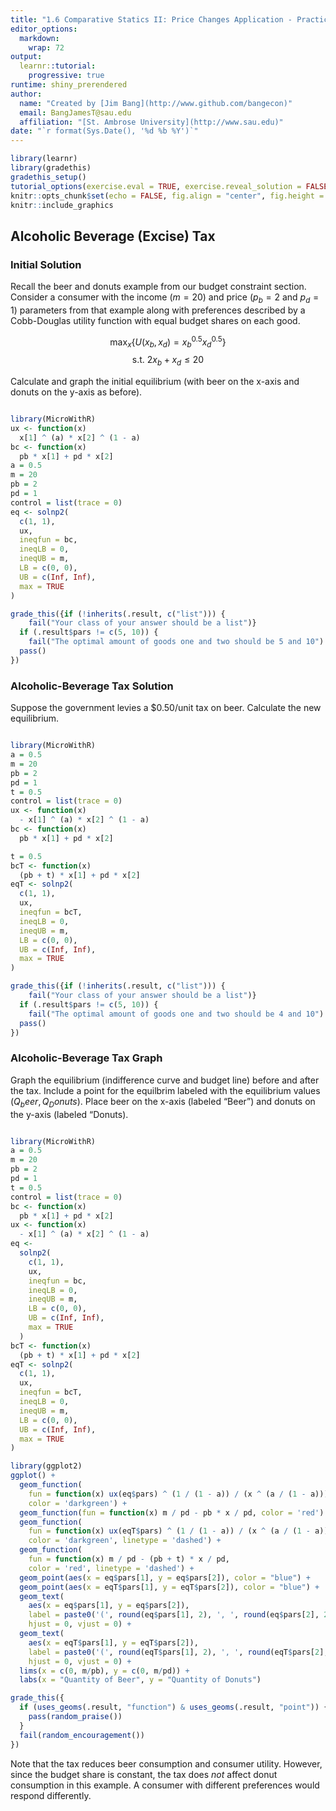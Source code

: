 ```yaml
---
title: "1.6 Comparative Statics II: Price Changes Application - Practice"
editor_options: 
  markdown: 
    wrap: 72
output: 
  learnr::tutorial: 
    progressive: true
runtime: shiny_prerendered
author: 
  name: "Created by [Jim Bang](http://www.github.com/bangecon)"
  email: BangJamesT@sau.edu
  affiliation: "[St. Ambrose University](http://www.sau.edu)"
date: "`r format(Sys.Date(), '%d %b %Y')`"
---
```


<style type="text/css">
#doc-metadata {
  margin-bottom: 10px;
  font-size: 0.8em;
}
</style>

```r
library(learnr)
library(gradethis)
gradethis_setup()
tutorial_options(exercise.eval = TRUE, exercise.reveal_solution = FALSE)
knitr::opts_chunk$set(echo = FALSE, fig.align = "center", fig.height = 6, fig.width = 6)
knitr::include_graphics
```

## Alcoholic Beverage (Excise) Tax

### Initial Solution

Recall the beer and donuts example from our budget constraint section.  
Consider a consumer with the income ($m = 20$) and price ($p_b = 2$ and $p_d = 1$) parameters from that example along with preferences described by a Cobb-Douglas utility function with equal budget shares on each good. 

$$\max_x \bigg\{ U(x_b,x_d) = x_b^{0.5}x_d^{0.5} \bigg\}$$
$$\text{s.t. } 2x_b + x_d \le 20$$

Calculate and graph the initial equilibrium 
(with beer on the x-axis and donuts on the y-axis as before). 

```r

```

```r
library(MicroWithR)
ux <- function(x)
  x[1] ^ (a) * x[2] ^ (1 - a)
bc <- function(x)
  pb * x[1] + pd * x[2]
a = 0.5
m = 20
pb = 2
pd = 1
control = list(trace = 0)
eq <- solnp2(
  c(1, 1),
  ux,
  ineqfun = bc,
  ineqLB = 0,
  ineqUB = m,
  LB = c(0, 0),
  UB = c(Inf, Inf),
  max = TRUE
)
```

```r
grade_this({if (!inherits(.result, c("list"))) {
    fail("Your class of your answer should be a list")}
  if (.result$pars != c(5, 10)) { 
    fail("The optimal amount of goods one and two should be 5 and 10") }
  pass()
})
```

### Alcoholic-Beverage Tax Solution

Suppose the government levies a $0.50/unit tax on beer. 
Calculate the new equilibrium.  

```r

```

```r
library(MicroWithR)
a = 0.5
m = 20
pb = 2
pd = 1
t = 0.5
control = list(trace = 0)
ux <- function(x)
  - x[1] ^ (a) * x[2] ^ (1 - a)
bc <- function(x)
  pb * x[1] + pd * x[2]
```

```r
t = 0.5
bcT <- function(x)
  (pb + t) * x[1] + pd * x[2]
eqT <- solnp2(
  c(1, 1),
  ux,
  ineqfun = bcT,
  ineqLB = 0,
  ineqUB = m,
  LB = c(0, 0),
  UB = c(Inf, Inf), 
  max = TRUE
)
```

```r
grade_this({if (!inherits(.result, c("list"))) {
    fail("Your class of your answer should be a list")}
  if (.result$pars != c(5, 10)) { 
    fail("The optimal amount of goods one and two should be 4 and 10") }
  pass()
})
```

### Alcoholic-Beverage Tax Graph

Graph the equilibrium (indifference curve and budget line) before and after the tax. 
Include a point for the equilbrim labeled with the equilibrium values $(Q_beer, Q_Donuts)$. 
Place beer on the x-axis (labeled "Beer") and donuts on the y-axis (labeled "Donuts). 

```r

```

```r
library(MicroWithR)
a = 0.5
m = 20
pb = 2
pd = 1
t = 0.5
control = list(trace = 0)
bc <- function(x)
  pb * x[1] + pd * x[2]
ux <- function(x)
  - x[1] ^ (a) * x[2] ^ (1 - a)
eq <-
  solnp2(
    c(1, 1),
    ux,
    ineqfun = bc,
    ineqLB = 0,
    ineqUB = m,
    LB = c(0, 0),
    UB = c(Inf, Inf),
    max = TRUE
  )
bcT <- function(x)
  (pb + t) * x[1] + pd * x[2]
eqT <- solnp2(
  c(1, 1),
  ux,
  ineqfun = bcT,
  ineqLB = 0,
  ineqUB = m,
  LB = c(0, 0),
  UB = c(Inf, Inf),
  max = TRUE
)
```

```r
library(ggplot2)
ggplot() + 
  geom_function(
    fun = function(x) ux(eq$pars) ^ (1 / (1 - a)) / (x ^ (a / (1 - a))), 
    color = 'darkgreen') +
  geom_function(fun = function(x) m / pd - pb * x / pd, color = 'red') +
  geom_function(
    fun = function(x) ux(eqT$pars) ^ (1 / (1 - a)) / (x ^ (a / (1 - a))), 
    color = 'darkgreen', linetype = 'dashed') +
  geom_function(
    fun = function(x) m / pd - (pb + t) * x / pd, 
    color = 'red', linetype = 'dashed') +
  geom_point(aes(x = eq$pars[1], y = eq$pars[2]), color = "blue") +
  geom_point(aes(x = eqT$pars[1], y = eqT$pars[2]), color = "blue") +
  geom_text(
    aes(x = eq$pars[1], y = eq$pars[2]), 
    label = paste0('(', round(eq$pars[1], 2), ', ', round(eq$pars[2], 2), ')'),
    hjust = 0, vjust = 0) + 
  geom_text(
    aes(x = eqT$pars[1], y = eqT$pars[2]), 
    label = paste0('(', round(eqT$pars[1], 2), ', ', round(eqT$pars[2], 2), ')'), 
    hjust = 0, vjust = 0) + 
  lims(x = c(0, m/pb), y = c(0, m/pd)) + 
  labs(x = "Quantity of Beer", y = "Quantity of Donuts")
```

```r
grade_this({
  if (uses_geoms(.result, "function") & uses_geoms(.result, "point")) {
    pass(random_praise())
  }
  fail(random_encouragement())
})
```

Note that the tax reduces beer consumption and consumer utility. 
However, since the budget share is constant, the tax does *not* affect donut consumption in this example. A consumer with different preferences would respond differently.

